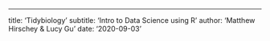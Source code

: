 ---
title: 'Tidybiology'
subtitle: 'Intro to Data Science using R'
author: 'Matthew Hirschey & Lucy Gu'
date: '2020-09-03'
